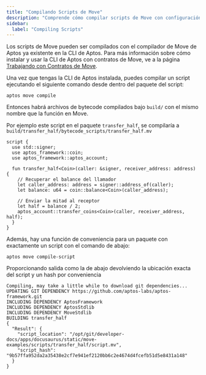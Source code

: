 ```yaml
---
title: "Compilando Scripts de Move"
description: "Comprende cómo compilar scripts de Move con configuración adecuada y preparación para despliegue."
sidebar:
  label: "Compiling Scripts"
---
```


Los scripts de Move pueden ser compilados con el compilador de Move de Aptos ya existente en
la CLI de Aptos. Para más información sobre cómo instalar y usar la CLI de Aptos con contratos de Move, ve a la página [Trabajando con Contratos de Move](/build/cli/working-with-move-contracts).

Una vez que tengas la CLI de Aptos instalada, puedes compilar un script ejecutando el siguiente comando desde dentro del paquete del script:

```shellscript filename="Terminal"
aptos move compile
```

Entonces habrá archivos de bytecode compilados bajo `build/` con el mismo nombre que
la función en Move.

Por ejemplo este script en el paquete `transfer_half`, se compilaría
a `build/transfer_half/bytecode_scripts/transfer_half.mv`

```move
script {
  use std::signer;
  use aptos_framework::coin;
  use aptos_framework::aptos_account;

  fun transfer_half<Coin>(caller: &signer, receiver_address: address) {
    // Recuperar el balance del llamador
    let caller_address: address = signer::address_of(caller);
    let balance: u64 = coin::balance<Coin>(caller_address);

    // Enviar la mitad al receptor
    let half = balance / 2;
    aptos_account::transfer_coins<Coin>(caller, receiver_address, half);
  }
}
```

Además, hay una función de conveniencia para un paquete con exactamente un
script con el comando de abajo:

```shellscript filename="Terminal"
aptos move compile-script
```

Proporcionando salida como la de abajo devolviendo la ubicación exacta del script y un
hash por conveniencia

```shellscript filename="Terminal"
Compiling, may take a little while to download git dependencies...
UPDATING GIT DEPENDENCY https://github.com/aptos-labs/aptos-framework.git
INCLUDING DEPENDENCY AptosFramework
INCLUDING DEPENDENCY AptosStdlib
INCLUDING DEPENDENCY MoveStdlib
BUILDING transfer_half
{
  "Result": {
    "script_location": "/opt/git/developer-docs/apps/docusaurus/static/move-examples/scripts/transfer_half/script.mv",
    "script_hash": "9b57ffa952da2a35438e2cf7e941ef2120bb6c2e4674d4fcefb51d5e8431a148"
  }
}
```
